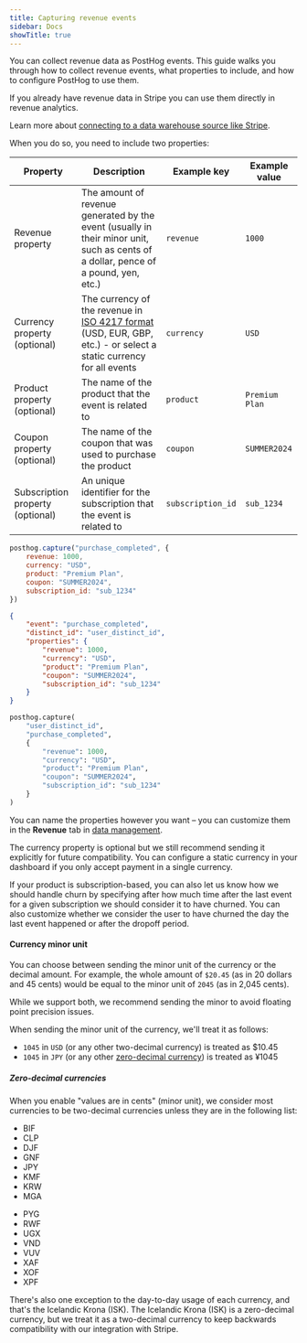 ```yaml
---
title: Capturing revenue events
sidebar: Docs
showTitle: true
---
```



You can collect revenue data as PostHog events. This guide walks you through how to collect revenue events, what properties to include, and how to configure PostHog to use them.

<CalloutBox icon="IconQuestion" title="Already have revenue data??" type="fyi">

If you already have revenue data in Stripe you can use them directly in revenue analytics.

Learn more about [connecting to a data warehouse source like Stripe](/docs/revenue-analytics/payment-platforms).

</CalloutBox>

When you do so, you need to include two properties:

| Property | Description | Example key | Example value |
| --- | --- | --- | --- |
| Revenue property | The amount of revenue generated by the event (usually in their minor unit, such as cents of a dollar, pence of a pound, yen, etc.) | `revenue` | `1000` |
| Currency property (optional) | The currency of the revenue in [ISO 4217 format](https://en.wikipedia.org/wiki/ISO_4217) (USD, EUR, GBP, etc.) - or select a static currency for all events | `currency` | `USD` |
| Product property (optional) | The name of the product that the event is related to | `product` | `Premium Plan` |
| Coupon property (optional) | The name of the coupon that was used to purchase the product | `coupon` | `SUMMER2024` |
| Subscription property (optional) | An unique identifier for the subscription that the event is related to | `subscription_id` | `sub_1234` |

<MultiLanguage>

```js
posthog.capture("purchase_completed", {
    revenue: 1000,
    currency: "USD",
    product: "Premium Plan",
    coupon: "SUMMER2024",
    subscription_id: "sub_1234"
})
```

```json
{
    "event": "purchase_completed",
    "distinct_id": "user_distinct_id",
    "properties": {
        "revenue": 1000,
        "currency": "USD",
        "product": "Premium Plan",
        "coupon": "SUMMER2024",
        "subscription_id": "sub_1234"
    }
}
```

```python
posthog.capture(
    "user_distinct_id",
    "purchase_completed",
    {
        "revenue": 1000,
        "currency": "USD",
        "product": "Premium Plan",
        "coupon": "SUMMER2024",
        "subscription_id": "sub_1234"
    }
)
```
</MultiLanguage>

You can name the properties however you want – you can customize them in the **Revenue** tab in [data management](https://app.posthog.com/data-management/revenue).

The currency property is optional but we still recommend sending it explicitly for future compatibility. You can configure a static currency in your dashboard if you only accept payment in a single currency.

If your product is subscription-based, you can also let us know how we should handle churn by specifying after how much time after the last event for a given subscription we should consider it to have churned.
You can also customize whether we consider the user to have churned the day the last event happened or after the dropoff period.

<ProductScreenshot
    imageLight="https://res.cloudinary.com/dmukukwp6/image/upload/Screenshot_2025_09_05_at_14_10_38_7b13b4bd4a.png" 
    imageDark="https://res.cloudinary.com/dmukukwp6/image/upload/Screenshot_2025_09_05_at_14_10_55_a3cb5c4204.png"
    alt="Events setup"
    classes="rounded"
/>

#### Currency minor unit

You can choose between sending the minor unit of the currency or the decimal amount. For example, the whole amount of `$20.45` (as in 20 dollars and 45 cents) would be equal to the minor unit of `2045` (as in 2,045 cents).

While we support both, we recommend sending the minor to avoid floating point precision issues.

When sending the minor unit of the currency, we'll treat it as follows:
- `1045` in `USD` (or any other two-decimal currency) is treated as $10.45
- `1045` in `JPY` (or any other [zero-decimal currency](#zero-decimal-currencies)) is treated as ¥1045

##### Zero-decimal currencies

When you enable "values are in cents" (minor unit), we consider most currencies to be two-decimal currencies unless they are in the following list:

<div className="grid grid-cols-2 gap-2">
    <ul>
        <li>BIF</li>
        <li>CLP</li>
        <li>DJF</li>
        <li>GNF</li>
        <li>JPY</li>
        <li>KMF</li>
        <li>KRW</li>
        <li>MGA</li>
    </ul>
    <ul>
        <li>PYG</li>
        <li>RWF</li>
        <li>UGX</li>
        <li>VND</li>
        <li>VUV</li>
        <li>XAF</li>
        <li>XOF</li>
        <li>XPF</li>
    </ul>   
</div>

There's also one exception to the day-to-day usage of each currency, and that's the Icelandic Krona (ISK). The Icelandic Krona (ISK) is a zero-decimal currency, but we treat it as a two-decimal currency to keep backwards compatibility with our integration with Stripe.